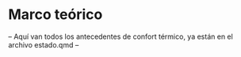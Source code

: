# Marco teórico

-- Aquí van todos los antecedentes de confort térmico, ya están en el archivo estado.qmd --